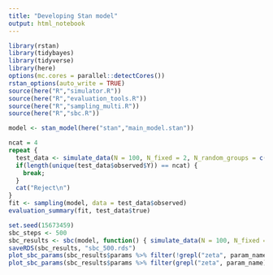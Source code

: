 ---
title: "Developing Stan model"
output: html_notebook
---


```{r}
library(rstan)
library(tidybayes)
library(tidyverse)
library(here)
options(mc.cores = parallel::detectCores())
rstan_options(auto_write = TRUE)
source(here("R","simulator.R"))
source(here("R","evaluation_tools.R"))
source(here("R","sampling_multi.R"))
source(here("R","sbc.R"))

```

```{r}
model <- stan_model(here("stan","main_model.stan"))
```


```{r}
ncat = 4
repeat {
  test_data <- simulate_data(N = 100, N_fixed = 2, N_random_groups = c(2,4), ncat = ncat, N_monotonic = 1)
  if(length(unique(test_data$observed$Y)) == ncat) {
    break;
  }
  cat("Reject\n")
}
fit <- sampling(model, data = test_data$observed)
evaluation_summary(fit, test_data$true)
```

```{r}
set.seed(15673459)
sbc_steps <- 500
sbc_results <- sbc(model, function() { simulate_data(N = 100, N_fixed = 2, ncat = 4, N_random_groups = c(2,4),  N_monotonic = 1)}, N_steps = sbc_steps)
saveRDS(sbc_results, "sbc_500.rds")
plot_sbc_params(sbc_results$params %>% filter(!grepl("zeta", param_name)))
plot_sbc_params(sbc_results$params %>% filter(grepl("zeta", param_name)))

```

